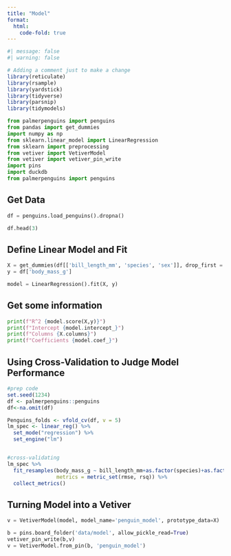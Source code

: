 ```yaml
---
title: "Model"
format:
  html:
    code-fold: true
---
```


```r
#| message: false 
#| warning: false

# Adding a comment just to make a change 
library(reticulate)
library(rsample)
library(yardstick)
library(tidyverse)
library(parsnip)
library(tidymodels)
```

```python
from palmerpenguins import penguins
from pandas import get_dummies
import numpy as np
from sklearn.linear_model import LinearRegression
from sklearn import preprocessing
from vetiver import VetiverModel
from vetiver import vetiver_pin_write
import pins
import duckdb
from palmerpenguins import penguins
```

## Get Data

```python
df = penguins.load_penguins().dropna()

df.head(3)
```

## Define Linear Model and Fit

```python
X = get_dummies(df[['bill_length_mm', 'species', 'sex']], drop_first = True)
y = df['body_mass_g']

model = LinearRegression().fit(X, y)
```

## Get some information

```python
print(f"R^2 {model.score(X,y)}")
print(f"Intercept {model.intercept_}")
print(f"Columns {X.columns}")
print(f"Coefficients {model.coef_}")
```

## Using Cross-Validation to Judge Model Performance

```r
#prep code
set.seed(1234)
df <- palmerpenguins::penguins
df<-na.omit(df)

Penguins_folds <- vfold_cv(df, v = 5)
lm_spec <- linear_reg() %>%   
  set_mode("regression") %>%   
  set_engine("lm")


#cross-validating
lm_spec %>%   
  fit_resamples(body_mass_g ~ bill_length_mm+as.factor(species)+as.factor(sex), resamples = Penguins_folds, 
                metrics = metric_set(rmse, rsq)) %>%   
  collect_metrics()
```

## **Turning Model into a Vetiver**

```python
v = VetiverModel(model, model_name='penguin_model', prototype_data=X)
```

```python
b = pins.board_folder('data/model', allow_pickle_read=True)
vetiver_pin_write(b,v)
v = VetiverModel.from_pin(b, 'penguin_model')
```

````{=html}
<!--
```python
# con = duckdb.connect('my-db.duckdb')
# df = penguins.load_penguins()
# con.execute('CREATE TABLE penguins AS SELECT * FROM df')
```

```python
#con.close()
```
-->
````
